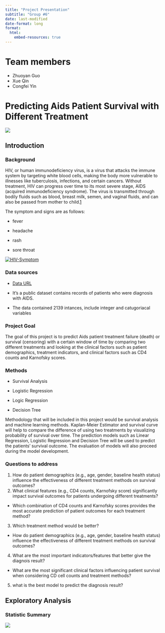 ```yaml
---
title: "Project Presentation"
subtitle: "Group #6"
date: last-modified
date-format: long
format:
  html:
    embed-resources: true
---
```


# Team members

- Zhuoyan Guo
- Xue Qin  
- Congfei Yin

# Predicting Aids Patient Survival with Different Treatment

[![](figures/aids_pic.png)](https://www.nfid.org/infectious-disease/hiv-aids/)

## Introduction

### Background

  HIV, or human immunodeficiency virus, is a virus that attacks the immune system by targeting white blood cells, making the body more vulnerable to illnesses like tuberculosis, infections, and certain cancers. Without treatment, HIV can progress over time to its most severe stage, AIDS (acquired immunodeficiency syndrome). The virus is transmitted through bodily fluids such as blood, breast milk, semen, and vaginal fluids, and can also be passed from mother to child.[1](https://www.who.int/news-room/fact-sheets/detail/hiv-aids#:~:text=Human%20immunodeficiency%20virus%20(HIV)%20is,to%20have%20advanced%20HIV%20disease)

The symptom and signs are as follows:

* fever

* headache

* rash

* sore throat

[![HIV-Symptom](figures/hiv.png)](https://www.verywellhealth.com/hiv-aids-symptoms-4014373)

### Data sources

- [Data URL](https://archive.ics.uci.edu/dataset/890/aids+clinical+trials+group+study+175)

- It’s a public dataset contains records of patients who were diagnosis with AIDS.
  
- The data contained 2139 intances, include integer and catugoriacal variables

### Project Goal

  The goal of this project is to predict Aids patient treatment failure (death) or survival (censoring) with a certain window of time by comparing two different treatments and looking at the clinical factors such as patient demographics, treatment indicators, and clinical factors such as CD4 counts and Karnofsky scores.

### Methods

* Survival Analysis

* Logistic Regression

* Logic Regression

* Decision Tree

Methodology that will be included in this project would be survival analysis and machine learning methods. Kaplan-Meier Estimator and survival curve will help to compare the difference of using two treatments by visualizing probability of survival over time. The prediction models such as Linear Regression, Logistic Regression and Decision Tree will be used to predict the patients’ survival outcome. The evaluation of models will also proceed during the model development.

### Questions to address

1. How do patient demographics (e.g., age, gender, baseline health status) influence the effectiveness of different treatment methods on survival outcomes?
2. What clinical features (e.g., CD4 counts, Karnofsky score) significantly impact survival outcomes for patients undergoing different treatments?
  - Which combination of CD4 counts and Karnofsky scores provides the most accurate prediction of patient outcomes for each treatment method?
3. Which treatment method would be better?
  - How do patient demographics (e.g., age, gender, baseline health status) influence the effectiveness of different treatment methods on survival outcomes?
4. What are the most important indicators/features that better give the diagnois result?
  - What are the most significant clinical factors influencing patient survival when considering CD cell counts and treatment methods?
5. what is the best model to predict the diagnosis result?


## Exploratory Analysis

### Statistic Summary

![](figures/eda/eda_stat.png)